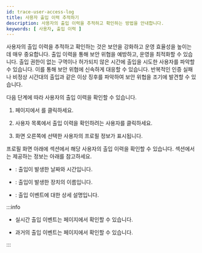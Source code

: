 ```yaml
---
id: trace-user-access-log
title: 사용자 출입 이력 추적하기
description: 사용자의 출입 이력을 추적하고 확인하는 방법을 안내합니다.
keywords: [ 사용자, 출입 이력 ]
---
```


사용자의 출입 이력을 추적하고 확인하는 것은 보안을 강화하고 운영 효율성을 높이는 데 매우 중요합니다. 출입 이력을 통해 보안 위협을 예방하고, 운영을 최적화할 수 있습니다. 출입 권한이 없는 구역이나 허가되지 않은 시간에 출입을 시도한 사용자를 파악할 수 있습니다. 이를 통해 보안 위협에 신속하게 대응할 수 있습니다. 반복적인 인증 실패나 비정상 시간대의 출입과 같은 이상 징후를 파악하여 보안 위협을 조기에 발견할 수 있습니다.

다음 단계에 따라 사용자의 출입 이력을 확인할 수 있습니다.

1. <Cmd sid='common.header.launcher' /> 페이지에서 <Cmd sid='common.header.user' />를 클릭하세요.

1. 사용자 목록에서 출입 이력을 확인하려는 사용자를 클릭하세요.

1. 화면 오른쪽에 선택한 사용자의 프로필 정보가 표시됩니다.

프로필 화면 아래에 <Cmd sid='team.event.trace' /> 섹션에서 해당 사용자의 출입 이력을 확인할 수 있습니다. <Cmd sid='team.event.trace' /> 섹션에서는 제공하는 정보는 아래를 참고하세요.

* <Cmd sid='event.dialog.acEvent.datetime' />: 출입이 발생한 날짜와 시간입니다.

* <Cmd sid='event.dialog.acEvent.device' />: 출입이 발생한 장치의 이름입니다.

* <Cmd sid='arena.eventTable.event' /> : 출입 이벤트에 대한 상세 설명입니다.

:::info

* 실시간 출입 이벤트는 <Cmd sid='common.header.arena' /> 페이지에서 확인할 수 있습니다.

* 과거의 출입 이벤트는 <Cmd sid='common.header.data' /> 페이지에서 확인할 수 있습니다.

:::